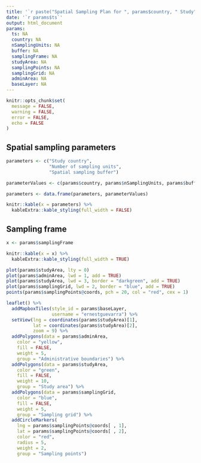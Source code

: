```yaml
---
title: '`r paste("Spatial Sampling Plan for ", params$country, " Study", sep = "")`'
date: '`r params$ts`'
output: html_document
params:
  ts: NA
  country: NA
  nSamplingUnits: NA
  buffer: NA
  samplingFrame: NA
  studyArea: NA
  samplingPoints: NA
  samplingGrid: NA
  adminArea: NA
  baseLayer: NA
---
```


```r
knitr::opts_chunk$set(
  message = FALSE,
  warning = FALSE,
  error = FALSE,
  echo = FALSE
)
```

## Spatial sampling parameters

```r
parameters <- c("Study country",
                "Number of sampling units",
                "Spatial sampling buffer")

parameterValues <- c(params$country, params$nSamplingUnits, params$buffer)

parameters <- data.frame(parameters, parameterValues)

knitr::kable(x = parameters) %>%
  kableExtra::kable_styling(full_width = FALSE)
```

## Sampling frame

```r
x <- params$samplingFrame

knitr::kable(x = x) %>%
  kableExtra::kable_styling(full_width = TRUE)
```

```r
plot(params$studyArea, lty = 0)
plot(params$adminArea, lwd = 1, add = TRUE)
plot(params$studyArea, lwd = 3, border = "darkgreen", add = TRUE)
plot(params$samplingGrid, lwd = 2, border = "blue", add = TRUE)
points(params$samplingPoints@coords, pch = 20, col = "red", cex = 1)
```

```r
leaflet() %>%
  addMapboxTiles(style_id = params$baseLayer,
                 username = "ernestguevarra") %>%
  setView(lng = coordinates(params$studyArea)[1], 
          lat = coordinates(params$studyArea)[2], 
          zoom = 9) %>%
  addPolygons(data = params$adminArea,
    color = "yellow",
    fill = FALSE,
    weight = 5,
    group = "Administrative boundaries") %>%
  addPolygons(data = params$studyArea,
    color = "green",
    fill = FALSE,
    weight = 10,
    group = "Study area") %>%
  addPolygons(data = params$samplingGrid,
    color = "blue",
    fill = FALSE,
    weight = 5,
    group = "Sampling grid") %>%
  addCircleMarkers(
    lng = params$samplingPoints@coords[ , 1],
    lat = params$samplingPoints@coords[ , 2],
    color = "red",
    radius = 5,
    weight = 2,
    group = "Sampling points")
```

